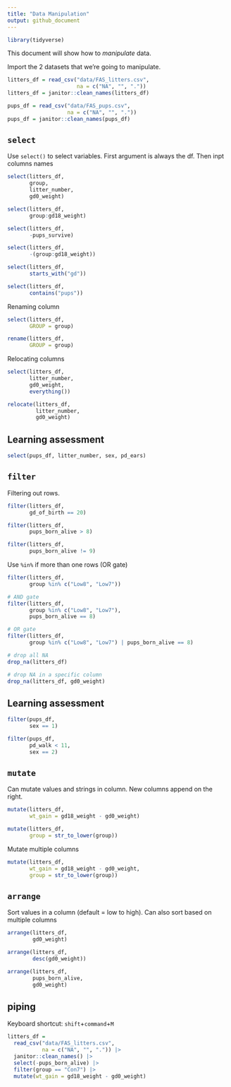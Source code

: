 ```yaml
---
title: "Data Manipulation"
output: github_document
---
```


```r
library(tidyverse)
```

This document will show how to *manipulate* data.

Import the 2 datasets that we're going to manipulate.
```r
litters_df = read_csv("data/FAS_litters.csv",
                      na = c("NA", "", "."))
litters_df = janitor::clean_names(litters_df)

pups_df = read_csv("data/FAS_pups.csv",
                   na = c("NA", "", "."))
pups_df = janitor::clean_names(pups_df)
```
## `select`

Use `select()` to select variables. First argument is always the df. 
Then inpt columns names 
```r
select(litters_df,
       group,
       litter_number,
       gd0_weight)
```

```r
select(litters_df, 
       group:gd18_weight)
```

```r
select(litters_df,
       -pups_survive)
```

```r
select(litters_df, 
       -(group:gd18_weight))
```

```r
select(litters_df,
       starts_with("gd"))

select(litters_df,
       contains("pups"))
```
Renaming column

```r
select(litters_df,
       GROUP = group)

rename(litters_df, 
       GROUP = group)
```

Relocating columns

```r
select(litters_df,
       litter_number,
       gd0_weight,
       everything())

relocate(litters_df, 
         litter_number, 
         gd0_weight)
```

## Learning assessment
```r
select(pups_df, litter_number, sex, pd_ears)
```

## `filter`

Filtering out rows.

```r
filter(litters_df,
       gd_of_birth == 20)
```

```r
filter(litters_df,
       pups_born_alive > 8)
```

```r
filter(litters_df,
       pups_born_alive != 9)
```

Use `%in%` if more than one rows (OR gate)

```r
filter(litters_df,
       group %in% c("Low8", "Low7"))
```

```r
# AND gate
filter(litters_df,
       group %in% c("Low8", "Low7"),
       pups_born_alive == 8)

# OR gate
filter(litters_df,
       group %in% c("Low8", "Low7") | pups_born_alive == 8)
```
```r
# drop all NA
drop_na(litters_df)

# drop NA in a specific column
drop_na(litters_df, gd0_weight)
```

## Learning assessment
```r
filter(pups_df,
       sex == 1)

filter(pups_df,
       pd_walk < 11,
       sex == 2)
```

## `mutate`

Can mutate values and strings in column. New columns append on the right.

```r
mutate(litters_df,
       wt_gain = gd18_weight - gd0_weight)

mutate(litters_df,
       group = str_to_lower(group))
```

Mutate multiple columns

```r
mutate(litters_df,
       wt_gain = gd18_weight - gd0_weight,
       group = str_to_lower(group))
```

## `arrange`

Sort values in a column (default = low to high). Can also sort based on multiple columns

```r
arrange(litters_df,
        gd0_weight)

arrange(litters_df,
        desc(gd0_weight))

arrange(litters_df,
        pups_born_alive,
        gd0_weight)
```

## piping
Keyboard shortcut: `shift`+`command`+`M`
```r
litters_df = 
  read_csv("data/FAS_litters.csv",
           na = c("NA", "", ".")) |> 
  janitor::clean_names() |> 
  select(-pups_born_alive) |> 
  filter(group == "Con7") |> 
  mutate(wt_gain = gd18_weight - gd0_weight)

```

